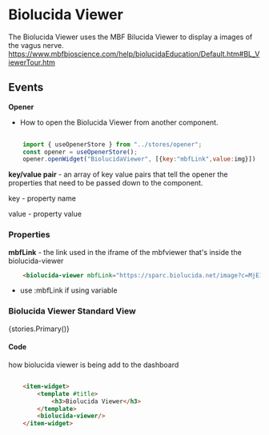 

<Meta title="Components/BiolucidaViewer" />

# Biolucida Viewer
The Biolucida Viewer uses the MBF Bilucida Viewer to display a images of the vagus nerve.
https://www.mbfbioscience.com/help/biolucidaEducation/Default.htm#BL_ViewerTour.htm

## Events
**Opener**
- How to open the Biolucida Viewer from another component.

```js
    
    import { useOpenerStore } from "../stores/opener";
    const opener = useOpenerStore();
    opener.openWidget("BiolucidaViewer", [{key:"mbfLink",value:img}])
```
**key/value pair** - an array of key value pairs that tell the opener the properties that need to be passed down to the component.

key - property name

value - property value

### Properties
**mbfLink** - the link used in the iframe of the mbfviewer that's inside the biolucida-viewer

```html
    <biolucida-viewer mbfLink="https://sparc.biolucida.net/image?c=MjE1NjctY29sLTI0OA%3D%3D"/>
```
* use :mbfLink if using variable

### Biolucida Viewer Standard View

<Story of={stories.Primary}>{stories.Primary()}</Story>

#### Code

how biolucida viewer is being add to the dashboard
```html

    <item-widget>
        <template #title>
            <h3>Biolucida Viewer</h3>
        </template>
        <biolucida-viewer/>
    </item-widget>

```
